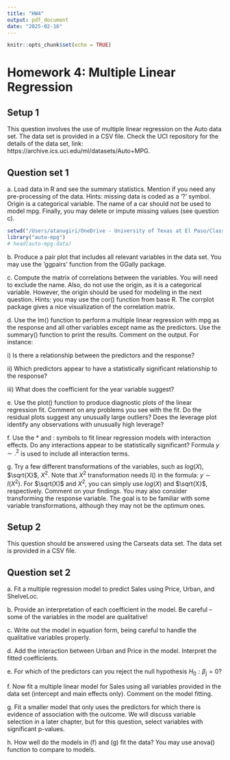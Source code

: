 ```yaml
---
title: "HW4"
output: pdf_document
date: "2025-02-16"
---
```


```r
knitr::opts_chunk$set(echo = TRUE)
```

# Homework 4: Multiple Linear Regression

## Setup 1
This question involves the use of multiple linear regression on the Auto data set. The data set is provided in a CSV file. Check the UCI repository for the details of the data set, link: https://archive.ics.uci.edu/ml/datasets/Auto+MPG.

## Question set 1
\quad a. Load data in R and see the summary statistics. Mention if you need any pre-processing of the data. Hints: missing data is coded as a ‘?’ symbol. Origin is a categorical variable. The name of a car should not be used to model mpg. Finally, you may delete or impute missing values (see question c).
```r
setwd("/Users/atanugiri/OneDrive - University of Texas at El Paso/Class Documents/Data Mining/Homework/auto+mpg")
library("auto-mpg")
# head(auto-mpg.data)
```

\quad b. Produce a pair plot that includes all relevant variables in the data set. You may use the ‘ggpairs’ function from the GGally package.

\quad c. Compute the matrix of correlations between the variables. You will need to exclude the name. Also, do not use the origin, as it is a categorical variable. However, the origin should be used for modeling in the next question. Hints: you may use the cor() function from base R. The corrplot package gives a nice visualization of the correlation matrix.

\quad d. Use the lm() function to perform a multiple linear regression with mpg as the response and all other variables except name as the predictors. Use the summary() function to print the results. Comment on the output. For instance:

\qquad i) Is there a relationship between the predictors and the response?

\qquad ii) Which predictors appear to have a statistically significant relationship to the response?

\qquad iii) What does the coefficient for the year variable suggest?


\quad e. Use the plot() function to produce diagnostic plots of the linear regression fit. Comment on any problems you see with the fit. Do the residual plots suggest any unusually large outliers? Does the leverage plot identify any observations with unusually high leverage?

\quad f. Use the * and : symbols to fit linear regression models with interaction effects. Do any interactions appear to be statistically significant? Formula $y \sim .^2$ is used to include all interaction terms.

\quad g. Try a few different transformations of the variables, such as $log(X)$, $\sqrt{X}$, $X^2$. Note that $X^2$ transformation needs $I()$ in the formula: $y \sim I(X^2)$. For $\sqrt(X)$ and $X^2$, you can simply use $log(X)$ and $\sqrt{X}$, respectively. Comment on your findings. You may also consider transforming the response variable. The goal is to be familiar with some variable transformations, 
although they may not be the optimum ones.


## Setup 2
This question should be answered using the Carseats data set. The data set is provided in a CSV file.

## Question set 2
\quad a. Fit a multiple regression model to predict Sales using Price, Urban, and ShelveLoc.

\quad b. Provide an interpretation of each coefficient in the model. Be careful – some of the variables in the model are qualitative!

\quad c. Write out the model in equation form, being careful to handle the qualitative variables properly.

\quad d. Add the interaction between Urban and Price in the model. Interpret the fitted coefficients.

\quad e. For which of the predictors can you reject the null hypothesis $H_0:\beta_j=0$?

\quad f. Now fit a multiple linear model for Sales using all variables provided in the data set (intercept and main effects only). Comment on the model fitting.

\quad g. Fit a smaller model that only uses the predictors for which there is evidence of association with the outcome. We will discuss variable selection in a later chapter, but for this question, select variables with significant p-values.

\quad h. How well do the models in (f) and (g) fit the data? You may use anova() function to compare to models.